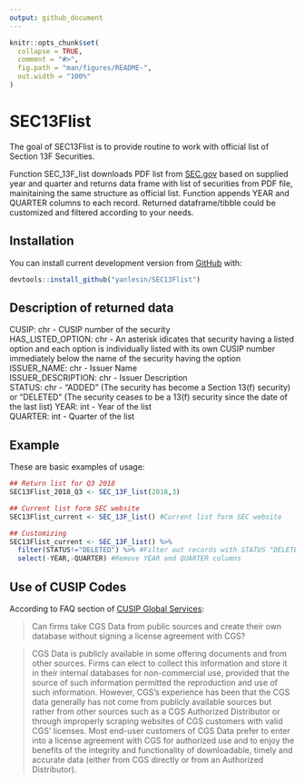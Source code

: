 ```yaml
---
output: github_document
---
```


<!-- README.md is generated from README.Rmd. Please edit that file -->

```r
knitr::opts_chunk$set(
  collapse = TRUE,
  comment = "#>",
  fig.path = "man/figures/README-",
  out.width = "100%"
)
```
# SEC13Flist

The goal of SEC13Flist is to provide routine to work with official list of Section 13F Securities.

Function SEC_13F_list downloads PDF list from [SEC.gov](https://www.sec.gov/divisions/investment/13flists.htm) based on supplied year and quarter and returns data frame with list of securities from PDF file, mainitaining the same structure as official list. Function appends YEAR and QUARTER columns to each record. Returned dataframe/tibble could be customized and filtered according to your needs.

## Installation

You can install current development version from [GitHub](https://github.com/yanlesin/SEC13Flist) with:

```R
devtools::install_github("yanlesin/SEC13Flist")
```

## Description of returned data


CUSIP: chr - CUSIP number of the security  
HAS_LISTED_OPTION: chr - An asterisk idicates that security having a listed option and each option is individually listed with its own CUSIP number immediately below the name of the security having the option  
ISSUER_NAME: chr - Issuer Name  
ISSUER_DESCRIPTION: chr - Issuer Description   
STATUS: chr - "ADDED" (The security has become a Section 13(f) security) or "DELETED" (The security ceases to be a 13(f) security since the date of the last list) 
YEAR: int - Year of the list  
QUARTER: int - Quarter of the list  

## Example

These are basic examples of usage:

```r
## Return list for Q3 2018
SEC13Flist_2018_Q3 <- SEC_13F_list(2018,3)

## Current list form SEC website
SEC13Flist_current <- SEC_13F_list() #Current list form SEC website

## Customizing
SEC13Flist_current <- SEC_13F_list() %>% 
  filter(STATUS!="DELETED") %>% #Filter out records with STATUS "DELETED"
  select(-YEAR,-QUARTER) #Remove YEAR and QUARTER columns
```

## Use of CUSIP Codes

According to FAQ section of [CUSIP Global Services](https://www.cusip.com/cusip/cgs-license-fees.htm):


>Can firms take CGS Data from public sources and create their own database without signing a license agreement with CGS?

>CGS Data is publicly available in some offering documents and from other sources. Firms can elect to collect this information and store it in their internal databases for non-commercial use, provided that the source of such information permitted the reproduction and use of such information. However, CGS's experience has been that the CGS data generally has not come from publicly available sources but rather from other sources such as a CGS Authorized Distributor or through improperly scraping websites of CGS customers with valid CGS’ licenses. Most end-user customers of CGS Data prefer to enter into a license agreement with CGS for authorized use and to enjoy the benefits of the integrity and functionality of downloadable, timely and accurate data (either from CGS directly or from an Authorized Distributor).

